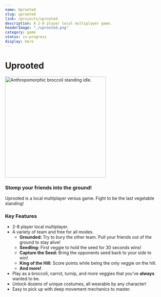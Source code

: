 ```yaml
---
name: Uprooted
slug: uprooted
link: /projects/uprooted
description: A 2-8 player local multiplayer game.
headerImage: "./uprooted.png"
category: game
status: in-progress
display: hero
---
```


# Uprooted
<img transition:name="uprooted image" class="pixel-image" src="/assets/broccoli-idle.gif" alt="Anthropomorphic broccoli standing idle." width="330" />

### Stomp your friends into the ground!
Uprooted is a local multiplayer versus game. Fight to be the last vegetable standing!

### Key Features
- 2-8 player local multiplayer.
- A variety of team and free for all modes.
  - <strong>Grounded:</strong> Try to bury the other team. Pull your friends out of the ground to stay alive!
  - <strong>Seedling:</strong> First veggie to hold the seed for 30 seconds wins!
  - <strong>Capture the Seed:</strong> Bring the opponents seed back to your side to win!
  - <strong>King of the Hill:</strong> Score points while being the only veggie on the hill.
  - <strong>And more!</strong>
- Play as a broccoli, carrot, turnip, and more veggies that you've <strong>always</strong> wanted to be.
- Unlock dozens of unique costumes, all wearable by any character!
- Easy to pick up with deep movement mechanics to master.
